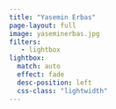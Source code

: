```yaml
---
title: "Yasemin Erbas"
page-layout: full
image: yaseminerbas.jpg
filters:
   - lightbox
lightbox: 
  match: auto
  effect: fade
  desc-position: left
  css-class: "lightwidth"
---
```

